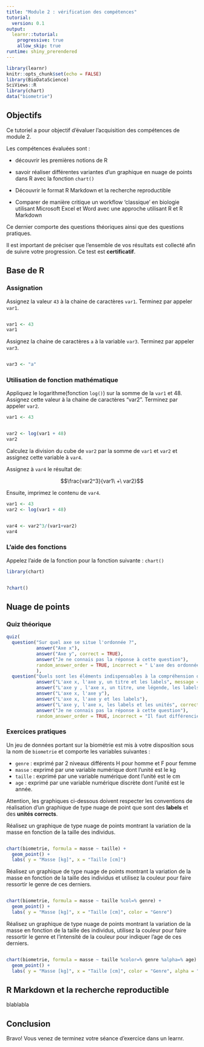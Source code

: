 ```yaml
---
title: "Module 2 : vérification des compétences"
tutorial:
  version: 0.1
output:
  learnr::tutorial:
    progressive: true
    allow_skip: true
runtime: shiny_prerendered
---
```


```r
library(learnr)
knitr::opts_chunk$set(echo = FALSE)
library(BioDataScience)
SciViews::R
library(chart)
data("biometrie")
```


## Objectifs

Ce tutoriel a pour objectif d'évaluer l'acquisition des compétences de module 2.

Les compétences évaluées sont : 

- découvrir les premières notions de R 

- savoir réaliser différentes variantes d’un graphique en nuage de points dans R avec la fonction `chart()`

- Découvrir le format R Markdown et la recherche reproductible

- Comparer de manière critique un workflow ‘classique’ en biologie utilisant Microsoft Excel et Word avec une approche utilisant R et R Markdown

Ce dernier comporte des questions théoriques ainsi que des questions pratiques.


Il est important de préciser que l'ensemble de vos résultats est collecté afin de suivre votre progression. Ce test est **certificatif**. 


## Base de R 

### Assignation

Assignez la valeur `43` à la chaine de caractères `var1`. Terminez par appeler `var1`.

```r

```

```r
var1 <- 43
var1
```

Assignez la chaine de caractères `a` à la variable `var3`. Terminez par appeler `var3`.

```r

```

```r
var3 <- "a"
```


### Utilisation de fonction mathématique

Appliquez le logarithme(fonction `log()`) sur la somme de la `var1` et 48. Assignez cette valeur à la chaine de caractères "var2". Terminez par appeler `var2`.

```r
var1 <- 43
```


```r

```

```r
var2 <- log(var1 + 48)
var2
```


Calculez la division du cube de `var2` par la somme de `var1` et `var2` et assignez cette variable à `var4`.

Assignez à `var4` le résultat de:

$$\frac{var2^3}{var1\ +\ var2}$$

Ensuite, imprimez le contenu de `var4`.

```r
var1 <- 43
var2 <- log(var1 + 48)
```

```r

```

```r
var4 <- var2^3/(var1+var2)
var4
```

### L'aide des fonctions

Appelez l'aide de la fonction pour la fonction suivante : `chart()`

```r
library(chart)
```


```r

```


```r
?chart()
```

## Nuage de points

### Quiz théorique

```r
quiz(
  question("Sur quel axe se situe l'ordonnée ?",
           answer("Axe x"),
           answer("Axe y", correct = TRUE),
           answer("Je ne connais pas la réponse à cette question"),
           random_answer_order = TRUE, incorrect = " L'axe des ordonnées fait référence à l'axe y "
           ),
  question("Quels sont les éléments indispensables à la compréhension d'un nuage de points ?",
           answer("L'axe x, l'axe y, un titre et les labels", message = "Les unités sont indispensables afin de pouvoir interpréter ton graphique"),
           answer("L'axe y , l'axe x, un titre, une légende, les labels et les unités"),
           answer("L'axe x, l'axe y"),
           answer("L'axe x, l'axe y et les labels"),
           answer("L'axe y, l'axe x, les labels et les unités", correct = TRUE),
           answer("Je ne connais pas la réponse à cette question"),
           random_answer_order = TRUE, incorrect = "Il faut différencier les élements faisant partie d'un graphique complet par rapport aux éléments indispensables de ce dernier. Les axes, les labels et les unités sont le minimum afin d'interpréter un graphique"), caption = "Quiz sur l'utilisation de graphique de type nuage de points")
```

### Exercices pratiques

Un jeu de données portant sur la biométrie est mis à votre disposition sous la nom de `biometrie` et comporte les variables suivantes :

- `genre` : exprimé par 2 niveaux différents H pour homme et F pour femme
- `masse` : exprimé par une variable numérique dont l'unité est le kg
- `taille` : exprimé par une variable numérique dont l'unité est le cm
- `age` : exprimé par une variable numérique discrète dont l'unité est le année.

Attention, les graphiques ci-dessous doivent respecter les conventions de réalisation d'un graphique de type nuage de point que sont des **labels** et des **unités corrects**.


Réalisez un graphique de type nuage de points montrant la variation de la masse en fonction de la taille des individus.


```r

```

```r
chart(biometrie, formula = masse ~ taille) +
  geom_point() +
  labs( y = "Masse [kg]", x = "Taille [cm]")
```

Réalisez un graphique de type nuage de points montrant la variation de la masse en fonction de la taille des individus et utilisez la couleur pour faire ressortir le genre de ces derniers.


```r

```

```r
chart(biometrie, formula = masse ~ taille %col=% genre) +
  geom_point() +
  labs( y = "Masse [kg]", x = "Taille [cm]", color = "Genre")
```

Réalisez un graphique de type nuage de points montrant la variation de la masse en fonction de la taille des individus, utilisez la couleur pour faire ressortir le genre et l'intensité de la couleur pour indiquer l'age de ces derniers.


```r

```

```r
chart(biometrie, formula = masse ~ taille %color=% genre %alpha=% age) +
  geom_point() +
  labs( y = "Masse [kg]", x = "Taille [cm]", color = "Genre", alpha = "Age")
```


## R Markdown et la recherche reproductible

blablabla


## Conclusion

Bravo! Vous venez de terminez votre séance d'exercice dans un learnr. 
